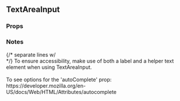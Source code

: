 

<div>
  <h2>TextAreaInput</h2>
  <h3 style={{ position: 'relative', top: '20px' }}>Props</h3>
  <div style={{ marginBottom: '-11px' }}>
    <Props of={TextAreaInput} />
  </div>
  <h3 style={{ marginBottom: '17px' }}>Notes</h3>
  {/* separate lines w/ <br /> */}
  To ensure accessibility, make use of both a label and a helper text element when using TextAreaInput.
  <br />
  <br />
  To see options for the 'autoComplete' prop:
  <br />
  https://developer.mozilla.org/en-US/docs/Web/HTML/Attributes/autocomplete
</div>

